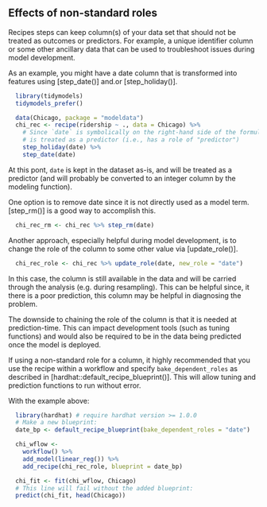 ## Effects of non-standard roles


Recipes steps can keep column(s) of your data set that should not be treated as outcomes or predictors. For example, a unique identifier column or some other ancillary data that can be used to troubleshoot issues during model development. 

As an example, you might have a date column that is transformed into features using [step_date()] and.or [step_holiday()]. 

```r
  library(tidymodels)
  tidymodels_prefer()

  data(Chicago, package = "modeldata")
  chi_rec <- recipe(ridership ~ ., data = Chicago) %>% 
    # Since `date` is symbolically on the right-hand side of the formula, it
    # is treated as a predictor (i.e., has a role of "predictor")
    step_holiday(date) %>% 
    step_date(date)
```

At this pont, `date` is kept in the dataset as-is, and will be treated as a predictor (and will probably be converted to an integer column by the modeling function). 

One option is to remove date since it is not directly used as a model term. [step_rm()] is a good way to accomplish this. 

```r
  chi_rec_rm <- chi_rec %>% step_rm(date)
```

Another approach, especially helpful during model development, is to change the role of the column to some other value via [update_role()]. 

```r
  chi_rec_role <- chi_rec %>% update_role(date, new_role = "date")
```

In this case, the column is still available in the data and will be carried through the analysis (e.g. during resampling). This can be helpful since, it there is a poor prediction, this column may be helpful in diagnosing the problem. 

The downside to chaining the role of the column is that it is needed at prediction-time. This can impact development tools (such as tuning functions) and would also be required to be in the data being predicted once the model is deployed. 

If using a non-standard role for a column, it highly recommended that you use the recipe within a workflow and specify `bake_dependent_roles` as described in [hardhat::default_recipe_blueprint()]. This will allow tuning and prediction functions to run without error. 

With the example above:

```r
  library(hardhat) # require hardhat version >= 1.0.0
  # Make a new blueprint:
  date_bp <- default_recipe_blueprint(bake_dependent_roles = "date")

  chi_wflow <- 
    workflow() %>% 
    add_model(linear_reg()) %>% 
    add_recipe(chi_rec_role, blueprint = date_bp) 

  chi_fit <- fit(chi_wflow, Chicago)
  # This line will fail without the added blueprint:
  predict(chi_fit, head(Chicago))
```
